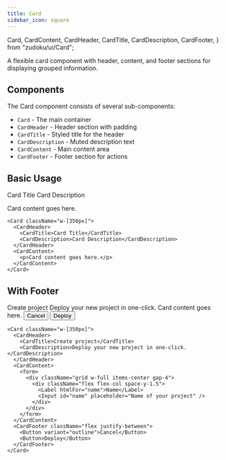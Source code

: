 ```yaml
---
title: Card
sidebar_icon: square
---
```


  Card,
  CardContent,
  CardHeader,
  CardTitle,
  CardDescription,
  CardFooter,
} from "zudoku/ui/Card";

A flexible card component with header, content, and footer sections for displaying grouped information.

## Components

The Card component consists of several sub-components:

- `Card` - The main container
- `CardHeader` - Header section with padding
- `CardTitle` - Styled title for the header
- `CardDescription` - Muted description text
- `CardContent` - Main content area
- `CardFooter` - Footer section for actions

## Basic Usage

<Card className="w-[350px] not-prose">
  <CardHeader>
    <CardTitle>Card Title</CardTitle>
    <CardDescription>Card Description</CardDescription>
  </CardHeader>
  <CardContent>
    <p>Card content goes here.</p>
  </CardContent>
</Card>

```tsx
<Card className="w-[350px]">
  <CardHeader>
    <CardTitle>Card Title</CardTitle>
    <CardDescription>Card Description</CardDescription>
  </CardHeader>
  <CardContent>
    <p>Card content goes here.</p>
  </CardContent>
</Card>
```

## With Footer

<Card className="w-[350px] not-prose">
  <CardHeader>
    <CardTitle>Create project</CardTitle>
    <CardDescription>Deploy your new project in one-click.</CardDescription>
  </CardHeader>
  <CardContent>Card content goes here.</CardContent>
  <CardFooter className="flex justify-between">
    <Button variant="outline">Cancel</Button>
    <Button>Deploy</Button>
  </CardFooter>
</Card>

```tsx
<Card className="w-[350px]">
  <CardHeader>
    <CardTitle>Create project</CardTitle>
    <CardDescription>Deploy your new project in one-click.</CardDescription>
  </CardHeader>
  <CardContent>
    <form>
      <div className="grid w-full items-center gap-4">
        <div className="flex flex-col space-y-1.5">
          <Label htmlFor="name">Name</Label>
          <Input id="name" placeholder="Name of your project" />
        </div>
      </div>
    </form>
  </CardContent>
  <CardFooter className="flex justify-between">
    <Button variant="outline">Cancel</Button>
    <Button>Deploy</Button>
  </CardFooter>
</Card>
```
